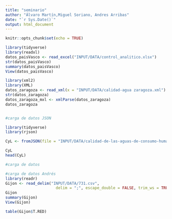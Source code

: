 ```yaml
---
title: "seminario"
author: "Álvaro Martín,Miguel Soriano, Andres Arribas"
date: "`r Sys.Date()`"
output: html_document
---
```


```r
knitr::opts_chunk$set(echo = TRUE)
```

```r
library(tidyverse)
library(readxl)
datos_paisVasco <- read_excel("INPUT/DATA/control_analitico.xlsx")
str(datos_paisVasco)
summary(datos_paisVasco)
View(datos_paisVasco)

library(xml2)
library(XML)
datos_zaragoza <- read_xml(x = "INPUT/DATA/calidad-agua zaragoza.xml")
str(datos_zaragoza)
datos_zaragoza_mxl <- xmlParse(datos_zaragoza)
datos_zaragoza



```






```r
#carga de datos JSON

library(tidyverse)
library(rjson)

CyL <- fromJSON(file = "INPUT/DATA/calidad-de-las-aguas-de-consumo-humano.json")

CyL
head(CyL)

#carga de datos
```







```r
#carga de datos Andrés
library(readr)
Gijon <- read_delim("INPUT/DATA/731.csv", 
                      delim = ";", escape_double = FALSE, trim_ws = TRUE)
Gijon
summary(Gijon)
View(Gijon)

table(Gijon$T.RED)
```

